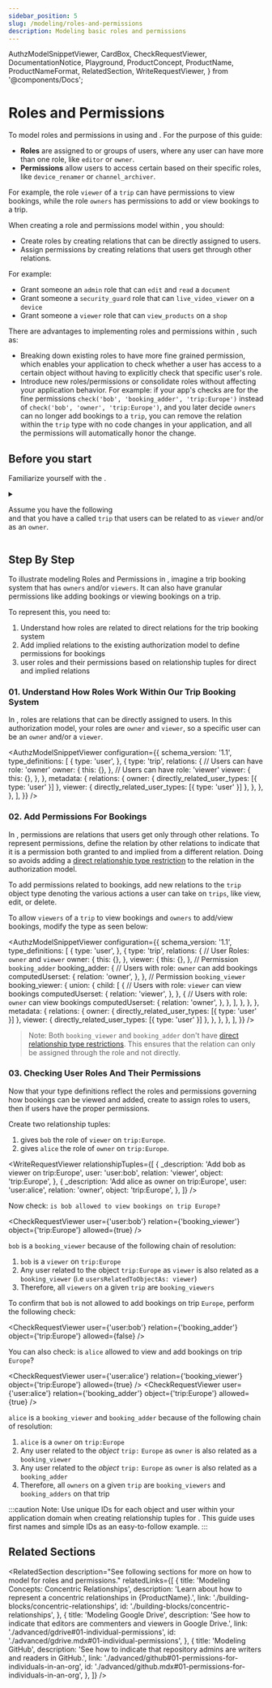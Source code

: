 ```yaml
---
sidebar_position: 5
slug: /modeling/roles-and-permissions
description: Modeling basic roles and permissions
---
```


  AuthzModelSnippetViewer,
  CardBox,
  CheckRequestViewer,
  DocumentationNotice,
  Playground,
  ProductConcept,
  ProductName,
  ProductNameFormat,
  RelatedSection,
  WriteRequestViewer,
} from '@components/Docs';

# Roles and Permissions

<DocumentationNotice />

To model roles and permissions in <ProductName format={ProductNameFormat.ProductLink}/> using <ProductConcept section="what-is-an-authorization-model" linkName="authorization models" /> and <ProductConcept section="what-is-a-relationship-tuple" linkName="relationship tuples" />. For the purpose of this guide:

- **Roles** are assigned to <ProductConcept section="what-is-a-user" linkName="users" /> or groups of users, where any user can have more than one role, like `editor` or `owner`.
- **Permissions** allow users to access certain <ProductConcept section="what-is-an-object" linkName="objects" /> based on their specific roles, like `device_renamer` or `channel_archiver`.

For example, the role `viewer` of a `trip` can have permissions to view bookings, while the role `owners` has permissions to add or view bookings to a trip.

<CardBox title="When to use" appearance="filled">

When creating a role and permissions model within <ProductName format={ProductNameFormat.ShortForm}/>, you should:

- Create roles by creating relations that can be directly assigned to users.
- Assign permissions by creating relations that users get through other relations.

For example:

- Grant someone an `admin` role that can `edit` and `read` a `document`
- Grant someone a `security_guard` role that can `live_video_viewer` on a `device`
- Grant someone a `viewer` role that can `view_products` on a `shop`

There are advantages to implementing roles and permissions within <ProductName format={ProductNameFormat.ShortForm}/>, such as:

- Breaking down existing roles to have more fine grained permission, which enables your application to check whether a user has access to a certain object without having to explicitly check that specific user's role.
- Introduce new roles/permissions or consolidate roles without affecting your application behavior. For example: if your app's checks are for the fine permissions `check('bob', 'booking_adder', 'trip:Europe')` instead of `check('bob', 'owner', 'trip:Europe')`, and you later decide `owners` can no longer add bookings to a `trip`, you can remove the relation within the `trip` type with no code changes in your application, and all the permissions will automatically honor the change.

</CardBox>

## Before you start

Familiarize yourself with the <ProductConcept />.

<details>
<summary>

Assume you have the following <ProductConcept section="what-is-an-authorization-model" linkName="authorization model" /><br /> and that you have a <ProductConcept section="what-is-a-type" linkName="type" /> called `trip` that users can be related to as `viewer` and/or as an `owner`.

</summary>

<AuthzModelSnippetViewer
  configuration={{
    schema_version: '1.1',
    type_definitions: [
      {
        type: 'user',
      },
      {
        type: 'trip',
        relations: {
          owner: {
            this: {},
          },
          viewer: {
            this: {},
          },
        },
        metadata: {
          relations: {
            owner: { directly_related_user_types: [{ type: 'user' }] },
            viewer: { directly_related_user_types: [{ type: 'user' }] },
          },
        },
      },
    ],
  }}
/>

<hr />

In addition, you need to know the following:

### Direct Access

Learn how to create an authorization model and create a relationship tuple to grant a user access to an object. For more information, see [Direct Access.](./direct-access.mdx)

### <ProductName format={ProductNameFormat.ShortForm}/> Concepts

- A <ProductConcept section="what-is-a-type" linkName="Type" />: a class of objects that have similar characteristics
- A <ProductConcept section="what-is-a-user" linkName="User" />: an entity in the system that can be related to an object
- A <ProductConcept section="what-is-a-relation" linkName="Relation" />: a string defined in the type definition of an authorization model that defines the possibility of a relationship between an object of the same type as the type definition and a user in the system
- An <ProductConcept section="what-is-an-object" linkName="Object" />: represents an entity in the system. Users' relationships to it can be define through relationship tuples and the authorization model
- A <ProductConcept section="what-is-a-relationship-tuple" linkName="Relationship Tuple" />: a group consisting of a user, a relation, and an object stored in Auth <ProductName format={ProductNameFormat.ShortForm}/>
- A <ProductConcept section="what-is-a-relationship" linkName="Relationship" />: <ProductName format={ProductNameFormat.ShortForm}/> will be called to check if there is a relationship between a user and an object, indicating that the access is allowed
- [Direct Relationship Type Restrictions](../configuration-language.mdx#the-direct-relationship-type-restrictions): can be used to indicate direct relationships between users and objects
- A <ProductConcept section="what-is-a-check-request" linkName="Check API Request" />: used to check for relationships between users and objects

</details>

<Playground />

## Step By Step

To illustrate modeling Roles and Permissions in <ProductName format={ProductNameFormat.ShortForm}/>, imagine a trip booking system that has `owners` and/or `viewers`. It can also have granular permissions like adding bookings or viewing bookings on a trip.

To represent this, you need to:

1. Understand how roles are related to direct relations for the trip booking system
2. Add implied relations to the existing authorization model to define permissions for bookings
3. <ProductConcept section="what-is-a-check-request" linkName="Check" /> user roles and their permissions based on relationship
   tuples for direct and implied relations

### 01. Understand How Roles Work Within Our Trip Booking System

In <ProductName format={ProductNameFormat.ShortForm}/>, roles are relations that can be directly assigned to users. In this authorization model, your roles are `owner` and `viewer`, so a specific user can be an `owner` and/or a `viewer`.

<AuthzModelSnippetViewer
  configuration={{
    schema_version: '1.1',
    type_definitions: [
      {
        type: 'user',
      },
      {
        type: 'trip',
        relations: {
          // Users can have role: 'owner'
          owner: {
            this: {},
          },
          // Users can have role: 'viewer'
          viewer: {
            this: {},
          },
        },
        metadata: {
          relations: {
            owner: { directly_related_user_types: [{ type: 'user' }] },
            viewer: { directly_related_user_types: [{ type: 'user' }] },
          },
        },
      },
    ],
  }}
/>

### 02. Add Permissions For Bookings

In <ProductName format={ProductNameFormat.LongForm}/>, permissions are relations that users get only through other relations. To represent permissions, define the relation by other relations to indicate that it is a permission both granted to and implied from a different relation. Doing so avoids adding a [direct relationship type restriction](../configuration-language.mdx#the-direct-relationship-type-restrictions) to the relation in the authorization model.

To add permissions related to bookings, add new relations to the `trip` object type denoting the various actions a user can take on `trips`, like view, edit, or delete.

To allow `viewers` of a `trip` to view bookings and `owners` to add/view bookings, modify the type as seen below:

<AuthzModelSnippetViewer
  configuration={{
    schema_version: '1.1',
    type_definitions: [
      {
        type: 'user',
      },
      {
        type: 'trip',
        relations: {
          // User Roles: `owner` and `viewer`
          owner: {
            this: {},
          },
          viewer: {
            this: {},
          },
          // Permission `booking_adder`
          booking_adder: {
            // Users with role: `owner` can add bookings
            computedUserset: {
              relation: 'owner',
            },
          },
          // Permission `booking_viewer`
          booking_viewer: {
            union: {
              child: [
                {
                  // Users with role: `viewer` can view bookings
                  computedUserset: {
                    relation: 'viewer',
                  },
                },
                {
                  // Users with role: `owner` can view bookings
                  computedUserset: {
                    relation: 'owner',
                  },
                },
              ],
            },
          },
        },
        metadata: {
          relations: {
            owner: { directly_related_user_types: [{ type: 'user' }] },
            viewer: { directly_related_user_types: [{ type: 'user' }] },
          },
        },
      },
    ],
  }}
/>

> Note: Both `booking_viewer` and `booking_adder` don't have [direct relationship type restrictions](../configuration-language.mdx#the-direct-relationship-type-restrictions). This ensures that the relation can only be assigned through the role and not directly.

### 03. Checking User Roles And Their Permissions

Now that your type definitions reflect the roles and permissions governing how bookings can be viewed and added, create <ProductConcept section="what-is-a-relationship-tuple" linkName="relationship tuples" /> to assign roles to users, then *<ProductConcept section="what-is-a-check-request" linkName="check" />* if users have the proper permissions.

Create two relationship tuples:

1. gives `bob` the role of `viewer` on `trip:Europe`.
2. gives `alice` the role of `owner` on `trip:Europe`.

<WriteRequestViewer
  relationshipTuples={[
    {
      _description: 'Add bob as viewer on trip:Europe',
      user: 'user:bob',
      relation: 'viewer',
      object: 'trip:Europe',
    },
    {
      _description: 'Add alice as owner on trip:Europe',
      user: 'user:alice',
      relation: 'owner',
      object: 'trip:Europe',
    },
  ]}
/>

Now check: `is bob allowed to view bookings on trip Europe?`

<CheckRequestViewer user={'user:bob'} relation={'booking_viewer'} object={'trip:Europe'} allowed={true} />

`bob` is a `booking_viewer` because of the following chain of resolution:

1. `bob` is a `viewer` on `trip:Europe`
2. Any user related to the object `trip:Europe` as `viewer` is also related as a `booking_viewer` (i.e `usersRelatedToObjectAs: viewer`)
3. Therefore, all `viewers` on a given `trip` are `booking_viewers`

To confirm that `bob` is not allowed to add bookings on trip `Europe`, perform the following check:

<CheckRequestViewer user={'user:bob'} relation={'booking_adder'} object={'trip:Europe'} allowed={false} />

You can also check: is `alice` allowed to view and add bookings on trip `Europe`?

<CheckRequestViewer user={'user:alice'} relation={'booking_viewer'} object={'trip:Europe'} allowed={true} />
<CheckRequestViewer user={'user:alice'} relation={'booking_adder'} object={'trip:Europe'} allowed={true} />

`alice` is a `booking_viewer` and `booking_adder` because of the following chain of resolution:

1. `alice` is a `owner` on `trip:Europe`
2. Any user related to the _object_ `trip:` `Europe` as `owner` is also related as a `booking_viewer`
3. Any user related to the _object_ `trip:` `Europe` as `owner` is also related as a `booking_adder`
4. Therefore, all `owners` on a given `trip` are `booking_viewers` and `booking_adders` on that trip

:::caution
Note: Use unique IDs for each object and user within your application domain when creating relationship tuples for <ProductName format={ProductNameFormat.LongForm}/>. This guide uses first names and simple IDs as an easy-to-follow example.
:::

## Related Sections

<RelatedSection
  description="See following sections for more on how to model for roles and permissions."
  relatedLinks={[
    {
      title: 'Modeling Concepts: Concentric Relationships',
      description: 'Learn about how to represent a concentric relationships in {ProductName}.',
      link: './building-blocks/concentric-relationships',
      id: './building-blocks/concentric-relationships',
    },
    {
      title: 'Modeling Google Drive',
      description: 'See how to indicate that editors are commenters and viewers in Google Drive.',
      link: './advanced/gdrive#01-individual-permissions',
      id: './advanced/gdrive.mdx#01-individual-permissions',
    },
    {
      title: 'Modeling GitHub',
      description: 'See how to indicate that repository admins are writers and readers in GitHub.',
      link: './advanced/github#01-permissions-for-individuals-in-an-org',
      id: './advanced/github.mdx#01-permissions-for-individuals-in-an-org',
    },
  ]}
/>
